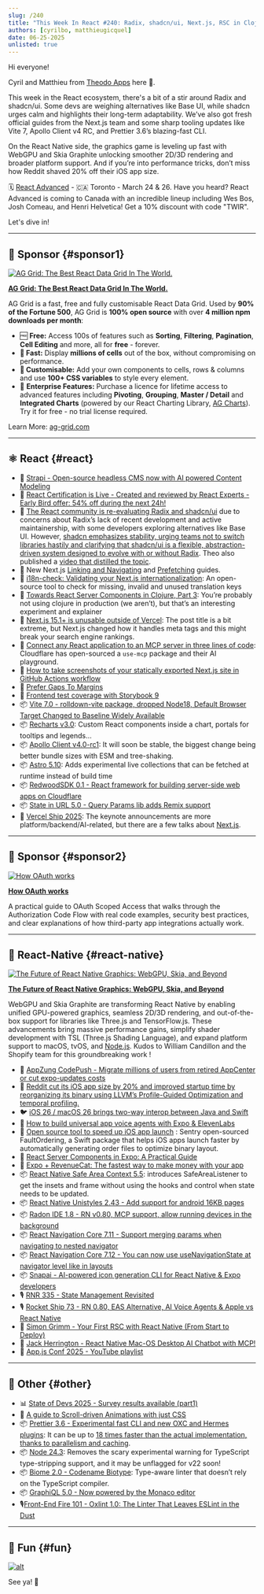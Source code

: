 ```yaml
---
slug: /240
title: "This Week In React #240: Radix, shadcn/ui, Next.js, RSC in Clojure, use-mcp, Vite 7.0, Apollo Client, Vercel Ship 2025 | Skia, WebGPU,  Radon IDE, React Navigation, Safe Area Context, Reddit iOS app optimization | Prettier, Node type-stripping support, Biome 2.0"
authors: [cyrilbo, matthieugicquel]
date: 06-25-2025
unlisted: true
---
```


Hi everyone!

Cyril and Matthieu from [Theodo Apps](https://apps.theodo.com/en?utm_source=thisweekinreact) here 👋.

This week in the React ecosystem, there's a bit of a stir around Radix and shadcn/ui. Some devs are weighing alternatives like Base UI, while shadcn urges calm and highlights their long-term adaptability. We’ve also got fresh official guides from the Next.js team and some sharp tooling updates like Vite 7, Apollo Client v4 RC, and Prettier 3.6’s blazing-fast CLI.

On the React Native side, the graphics game is leveling up fast with WebGPU and Skia Graphite unlocking smoother 2D/3D rendering and broader platform support. And if you’re into performance tricks, don’t miss how Reddit shaved 20% off their iOS app size.

🗓 [React Advanced](https://reactadvanced.com/canada/?utm_source=thisweekinreact) - 🇨🇦 Toronto - March 24 & 26. Have you heard? React Advanced is coming to Canada with an incredible lineup including Wes Bos, Josh Comeau, and Henri Helvetica! Get a 10% discount with code "TWIR".

Let's dive in!

<!-- truncate -->


<Support />

---

## 💸 Sponsor {#sponsor1}

[![AG Grid: The Best React Data Grid In The World.](/emails/issues/240/adgrid.jpg)](https://www.ag-grid.com/react-table?utm_source=thisweekinreact&utm_medium=newsletter&utm_campaign=2025-email-2)

**[AG Grid: The Best React Data Grid In The World.](https://www.ag-grid.com/react-table?utm_source=thisweekinreact&utm_medium=newsletter&utm_campaign=2025-email-2)**

AG Grid is a fast, free and fully customisable React Data Grid. Used by **90% of the Fortune 500**, AG Grid is **100% open source** with over **4 million npm downloads per month**:

- 🆓 **Free:** Access 100s of features such as **Sorting**, **Filtering**, **Pagination**, **Cell Editing** and more, all for **free** - forever.
- **🚀 Fast:** Display **millions of cells** out of the box, without compromising on performance.
- **🎨 Customisable:** Add your own components to cells, rows & columns and use **100+ CSS variables** to style every element.
- 🏢 **Enterprise Features:** Purchase a licence for lifetime access to advanced features including **Pivoting**, **Grouping**, **Master / Detail** and **Integrated Charts** (powered by our React Charting Library, [AG Charts](https://www.ag-grid.com/charts?utm_source=thisweekinreact&utm_medium=newsletter&utm_campaign=2025-email-2)). Try it for free - no trial license required.

Learn More: [ag-grid.com](https://www.ag-grid.com/react-table?utm_source=thisweekinreact&utm_medium=newsletter&utm_campaign=2025-email-2)

---

## ⚛️ React {#react}

- 💸 [Strapi - Open-source headless CMS now with AI powered Content Modeling](https://strapi.link/twir2)
- 💸 [React Certification is Live - Created and reviewed by React Experts - Early Bird offer: 54% off during the next 24h!](https://certificates.dev/react?friend=TWIR)
- **👀** [The React community is re-evaluating Radix and shadcn/ui](https://x.com/colmtuite/status/1935629877069172861) due to concerns about Radix’s lack of recent development and active maintainership, with some developers exploring alternatives like Base UI. However, [shadcn emphasizes stability, urging teams not to switch libraries hastily and clarifying that shadcn/ui is a flexible, abstraction-driven system designed to evolve with or without Radix](https://x.com/shadcn/status/1936082723904565435). Theo also published a [video that distilled the topic](https://www.youtube.com/watch?v=vHFZFXtjKNE).
- 📖 New Next.js [Linking and Navigating](https://nextjs.org/docs/app/getting-started/linking-and-navigating) and [Prefetching](https://nextjs.org/docs/app/guides/prefetching) guides.
- 📜 [i18n-check: Validating your Next.js internationalization](https://lingual.dev/blog/validating-your-nextjs-internationalization/): An open-source tool to check for missing, invalid and unused translation keys
- 📜 [Towards React Server Components in Clojure, Part 3](https://romanliutikov.com/blog/towards-react-server-components-in-clojure-part-3): You’re probably not using clojure in production (we aren’t), but that’s an interesting experiment and explainer
- 📜 [Next.js 15.1+ is unusable outside of Vercel](https://omarabid.com/nextjs-vercel): The post title is a bit extreme, but Next.js changed how it handles meta tags and this might break your search engine rankings.
- 📜 [Connect any React application to an MCP server in three lines of code](https://blog.cloudflare.com/connect-any-react-application-to-an-mcp-server-in-three-lines-of-code/): Cloudflare has open-sourced a `use-mcp` package and their AI playground.
- 📜 [How to take screenshots of your statically exported Next.js site in GitHub Actions workflow](https://www.nico.fyi/blog/how-to-take-screenshots-in-github-actions-workflow)
- 📜 [Prefer Gaps To Margins](https://kyleshevlin.com/prefer-gaps-to-margins/)
- 📜 [Frontend test coverage with Storybook 9](https://storybook.js.org/blog/frontend-test-coverage-with-storybook-9/)
- 📦 [Vite 7.0 \- rolldown-vite package, dropped Node18, Default Browser Target Changed to Baseline Widely Available](https://vite.dev/blog/announcing-vite7.html)
- 📦 [Recharts v3.0](https://github.com/recharts/recharts/releases/tag/v3.0.0): Custom React components inside a chart, portals for tooltips and legends…
- 📦 [Apollo Client v4.0-rc1](https://github.com/apollographql/apollo-client/releases/tag/%40apollo%2Fclient%404.0.0-rc.1): It will soon be stable, the biggest change being better bundle sizes with ESM and tree-shaking.
- 📦 [Astro 5.10](https://astro.build/blog/astro-5100/): Adds experimental live collections that can be fetched at runtime instead of build time
- 📦 [RedwoodSDK 0.1 \- React framework for building server-side web apps on Cloudflare](https://github.com/redwoodjs/sdk/releases/tag/v0.1.0)
- 📦 [State in URL 5.0 \- Query Params lib adds Remix support](https://github.com/asmyshlyaev177/state-in-url/releases/tag/v5.0.0)
- 🎥 [Vercel Ship 2025](https://vercel.com/ship): The keynote announcements are more platform/backend/AI-related, but there are a few talks about [Next.js](http://Next.js).

<SubscribeFormEmbed placement="middle" />

---

## 💸 Sponsor {#sponsor2}

[![How OAuth works](/emails/issues/240/clerck.jpg)](https://go.clerk.com/EeTc3Sg)

**[How OAuth works](https://go.clerk.com/EeTc3Sg)**

A practical guide to OAuth Scoped Access that walks through the Authorization Code Flow with real code examples, security best practices, and clear explanations of how third-party app integrations actually work.

---

## 📱 React-Native {#react-native}

[![The Future of React Native Graphics: WebGPU, Skia, and Beyond](/emails/issues/240/skia.jpg)](https://shopify.engineering/webgpu-skia-web-graphics)

[**The Future of React Native Graphics: WebGPU, Skia, and Beyond**](https://shopify.engineering/webgpu-skia-web-graphics)

WebGPU and Skia Graphite are transforming React Native by enabling unified GPU-powered graphics, seamless 2D/3D rendering, and out-of-the-box support for libraries like Three.js and TensorFlow.js. These advancements bring massive performance gains, simplify shader development with TSL (Three.js Shading Language), and expand platform support to macOS, tvOS, and [Node.js](http://Node.js). Kudos to William Candillon and the Shopify team for this groundbreaking work \!

- 💸 [AppZung CodePush - Migrate millions of users from retired AppCenter or cut expo-updates costs](https://appzung.com/?utm_source=newsletter&utm_medium=email&utm_campaign=this_week_in_react_250625)
- 👀 [Reddit cut its iOS app size by 20% and improved startup time by reorganizing its binary using LLVM’s Profile-Guided Optimization and temporal profiling.](https://www.reddit.com/r/RedditEng/comments/1l7gv4t/reddits_ios_app_binary_optimization/)
- 🐦 [iOS 26 / macOS 26 brings two-way interop between Java and Swift](https://x.com/birch_js/status/1932608731671642200)
- 📜 [How to build universal app voice agents with Expo & ElevenLabs](https://expo.dev/blog/how-to-build-universal-app-voice-agents-with-expo-and-elevenlabs)
- 📜 [Open source tool to speed up iOS app launch](https://blog.sentry.io/open-source-tool-speed-up-ios-app-launch/) : Sentry open-sourced FaultOrdering, a Swift package that helps iOS apps launch faster by automatically generating order files to optimize binary layout.
- 📜 [React Server Components in Expo: A Practical Guide](https://blog.codeminer42.com/react-server-components-in-expo/)
- 📜 [Expo \+ RevenueCat: The fastest way to make money with your app](https://expo.dev/blog/expo-revenuecat-in-app-purchase-tutorial)
- 📦 [React Native Safe Area Context 5.5](https://github.com/AppAndFlow/react-native-safe-area-context/releases/tag/v5.5.0): introduces SafeAreaListener to get the insets and frame without using the hooks and control when state needs to be updated.
- 📦 [React Native Unistyles 2.43 \- Add support for android 16KB pages](https://github.com/jpudysz/react-native-unistyles/releases/tag/v2.43.0)
- 📦 [Radon IDE 1.8 \- RN v0.80, MCP support, allow running devices in the background](https://github.com/software-mansion/radon-ide/releases/tag/v1.8.0)
- 📦 [React Navigation Core 7.11 \- Support merging params when navigating to nested navigator](https://github.com/react-navigation/react-navigation/releases/tag/%40react-navigation/core%407.11.0)
- 📦 [React Navigation Core 7.12 \- You can now use useNavigationState at navigator level like in layouts](https://github.com/react-navigation/react-navigation/releases/tag/%40react-navigation/core%407.12.0)
- 📦 [Snapai \- AI-powered icon generation CLI for React Native & Expo developers](https://github.com/betomoedano/snapai)
- 🎙️ [RNR 335 \- State Management Revisited](https://infinite.red/react-native-radio/rnr-335-state-management-revisited)
- 🎙️ [Rocket Ship 73 \- RN 0.80, EAS Alternative, AI Voice Agents & Apple vs React Native](https://share.transistor.fm/s/b4865cf1)
- 🎥 [Simon Grimm \- Your First RSC with React Native (From Start to Deploy)](https://www.youtube.com/watch?v=YhVFlTRtf38)
- 🎥 [Jack Herrington \- React Native Mac-OS Desktop AI Chatbot with MCP\!](https://www.youtube.com/watch?v=Apy672AQb4U)
- 🎥 [App.js Conf 2025 \- YouTube playlist](https://www.youtube.com/watch?v=-fj-6WnjsG4&list=PLSk21zn8fFZBD3Kxg8Rw_n4LPIuA6TGHd)

---

## 🔀 Other {#other}

- 📊 [State of Devs 2025 \- Survey results available (part1)](https://2025.stateofdevs.com/en-US)
- 📜 [A guide to Scroll-driven Animations with just CSS](https://webkit.org/blog/17101/a-guide-to-scroll-driven-animations-with-just-css/)
- 📦 [Prettier 3.6 \- Experimental fast CLI and new OXC and Hermes plugins](https://prettier.io/blog/2025/06/23/3.6.0): It can be up to [18 times faster than the actual implementation, thanks to parallelism and caching](https://e18e.dev/blog/prettier-speed-up.html).
- 📦 [Node 24.3](https://nodejs.org/en/blog/release/v24.3.0): Removes the scary experimental warning for TypeScript type-stripping support, and it may be unflagged for v22 soon\!
- 📦 [Biome 2.0 \- Codename Biotype](https://biomejs.dev/fr/blog/biome-v2/): Type-aware linter that doesn’t rely on the TypeScript compiler.
- 📦 [GraphiQL 5.0 \- Now powered by the Monaco editor](https://github.com/graphql/graphiql/releases/tag/graphiql%405.0.0)
- 🎙️[Front-End Fire 101 \- Oxlint 1.0: The Linter That Leaves ESLint in the Dust](https://front-end-fire.com/episodes/101/)

---

## 🤭 Fun {#fun}

<Todo />

[![alt](/emails/issues/215/meme.jpg)](https://twitter.com/TODOTODOTODOTODOTODOTODOTODOTODOTODOTODO)

See ya! 👋

